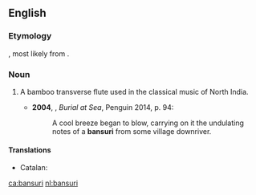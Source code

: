==English==
{{wikipedia}}

===Etymology===
{{borrowing|hi|बांसुरी|lang=en}}, most likely from {{etyl|sa|en}} {{term|वंशनालिका|lang=sa}}.

===Noun===
{{en-noun}}

# {{context|musici|lang=en}} A bamboo transverse flute used in the classical music of North India.
#*'''2004''', {{w|Khushwant Singh}}, ''Burial at Sea'', Penguin 2014, p. 94:
#*:A cool breeze began to blow, carrying on it the undulating notes of a '''bansuri''' from some village downriver.

====Translations====
{{trans-top|flute}}
* Catalan: {{t|ca|bansuri|m}}
{{trans-mid}}
{{trans-bottom}}

[[ca:bansuri]]
[[nl:bansuri]]